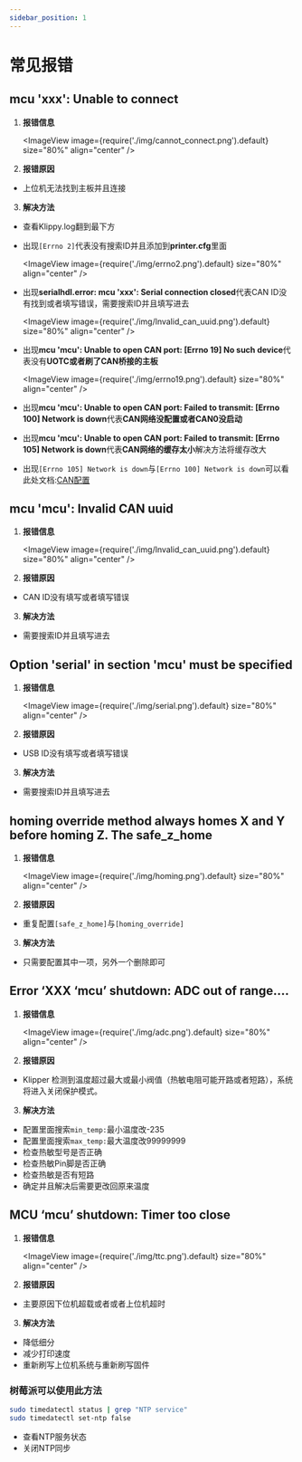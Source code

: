 ---
sidebar_position: 1
---


# 常见报错


## mcu 'xxx': Unable to connect

1. **报错信息**

   <ImageView image={require('./img/cannot_connect.png').default} size="80%" align="center" />

2. **报错原因**

 * 上位机无法找到主板并且连接

3. **解决方法**

 * 查看Klippy.log翻到最下方
 * 出现`[Errno 2]`代表没有搜索ID并且添加到**printer.cfg**里面

   <ImageView image={require('./img/errno2.png').default} size="80%" align="center" />

 * 出现**serialhdl.error: mcu 'xxx': Serial connection closed**代表CAN ID没有找到或者填写错误，需要搜索ID并且填写进去

   <ImageView image={require('./img/lnvalid_can_uuid.png').default} size="80%" align="center" />
 
 * 出现**mcu 'mcu': Unable to open CAN port: [Errno 19] No such device**代表没有**UOTC或者刷了CAN桥接的主板**

   <ImageView image={require('./img/errno19.png').default} size="80%" align="center" />

 * 出现**mcu 'mcu': Unable to open CAN port: Failed to transmit: [Errno 100] Network is down**代表**CAN网络没配置或者CAN0没启动**

* 出现**mcu 'mcu': Unable to open CAN port: Failed to transmit: [Errno 105] Network is down**代表**CAN网络的缓存太小**解决方法将缓存改大

* 出现`[Errno 105] Network is down`与`[Errno 100] Network is down`可以看此处文档:[CAN配置](/docs/DebugDoc/faq/klipper_can.mdx "点击即可跳转") 

## mcu 'mcu': Invalid CAN uuid

1. **报错信息**

   <ImageView image={require('./img/lnvalid_can_uuid.png').default} size="80%" align="center" />

2. **报错原因**

 * CAN ID没有填写或者填写错误

3. **解决方法**

 * 需要搜索ID并且填写进去

## Option 'serial' in section 'mcu' must be specified

1. **报错信息**

   <ImageView image={require('./img/serial.png').default} size="80%" align="center" />

2. **报错原因**

 * USB ID没有填写或者填写错误

3. **解决方法**

 * 需要搜索ID并且填写进去

##  homing override method always homes X and Y before homing Z. The safe_z_home

1. **报错信息**

   <ImageView image={require('./img/homing.png').default} size="80%" align="center" />

2. **报错原因**

 * 重复配置`[safe_z_home]`与`[homing_override]`

3. **解决方法**

 * 只需要配置其中一项，另外一个删除即可

 ##  Error ‘XXX ‘mcu’ shutdown: ADC out of range….

1. **报错信息**

   <ImageView image={require('./img/adc.png').default} size="80%" align="center" />

2. **报错原因**

 * Klipper 检测到温度超过最大或最小阀值（热敏电阻可能开路或者短路），系统将进入关闭保护模式。

3. **解决方法**

 * 配置里面搜索`min_temp:`最小温度改-235
 * 配置里面搜索`max_temp:`最大温度改99999999
 * 检查热敏型号是否正确
 * 检查热敏Pin脚是否正确
 * 检查热敏是否有短路
 * 确定并且解决后需要更改回原来温度

## MCU ‘mcu’ shutdown: Timer too close

1. **报错信息**

   <ImageView image={require('./img/ttc.png').default} size="80%" align="center" />

2. **报错原因**

 * 主要原因下位机超载或者或者上位机超时

3. **解决方法**

 * 降低细分
 * 减少打印速度
 * 重新刷写上位机系统与重新刷写固件

### 树莓派可以使用此方法

```bash
sudo timedatectl status | grep "NTP service" 
sudo timedatectl set-ntp false
```

* 查看NTP服务状态
* 关闭NTP同步